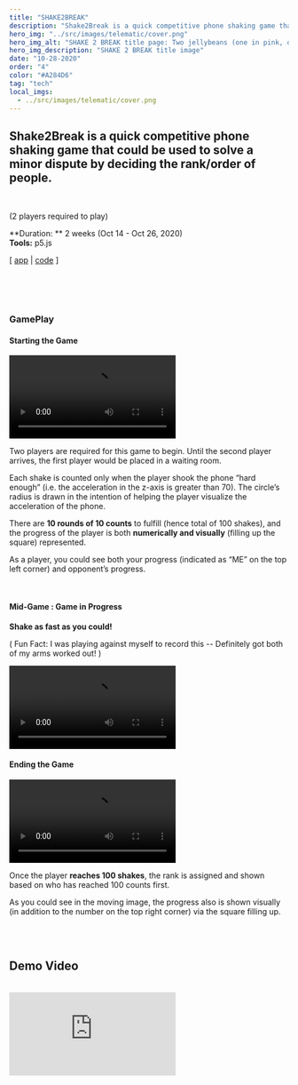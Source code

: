 ```yaml
---
title: "SHAKE2BREAK"
description: "Shake2Break is a quick competitive phone shaking game that could be used to solve a minor dispute by deciding the rank/order of people."
hero_img: "../src/images/telematic/cover.png"
hero_img_alt: "SHAKE 2 BREAK title page: Two jellybeans (one in pink, one in navy-blue) arguing about doing the dishes and suggesting to use the game to decide who'll do the dishes."
hero_img_description: "SHAKE 2 BREAK title image"
date: "10-28-2020"
order: "4"
color: "#A284D6"
tag: "tech"
local_imgs:
  - ../src/images/telematic/cover.png
---
```



## Shake2Break is a quick competitive phone shaking game that could be used to solve a minor dispute by deciding the rank/order of people. ##
<br/>

 (2 players required to play)
<br/>

**Duration: ** 2 weeks (Oct 14 - Oct 26, 2020)<br/>
**Tools:** p5.js <br/>

[ [app](https://tale-shake2break.glitch.me/) | [code](https://glitch.com/edit/#!/tale-shake2break?path=README.md%3A5%3A169) ]
 
<br/>
<div>
<GatsbyImage alt="telematic art 'shake to break' cover image " image={getImage(props.local[0])} />
</div>
<br/><br/>

### GamePlay ###
#### Starting the Game ####
<div className='three-grid2'>
<video className='elem' autoplay='true' loop playsinline allowfullscreen="false" className='video'> <source src={start} type="video/mp4" /> </video>

<div className='elem'>

Two players are required for this game to begin. Until the second player arrives, the first player would be placed in a waiting room.

Each shake is counted only when the player shook the phone “hard enough” (i.e. the acceleration in the z-axis is greater than 70). The circle’s radius is drawn in the intention of helping the player visualize the acceleration of the phone.

There are **10 rounds of 10 counts** to fulfill (hence total of 100 shakes), and the progress of the player is both **numerically and visually** (filling up the square) represented.

As a player, you could see both your progress (indicated as “ME” on the top left corner) and opponent’s progress.
</div>
</div>
<br/>

<div className='aligning'>

#### Mid-Game : Game in Progress ####
</div>
<div className='three-grid'>
<div className='elem'>

**Shake as fast as you could!**

( Fun Fact: I was playing against myself to record this
-- Definitely got both of my arms worked out! )
</div>

<video className='elem' autoplay='true' loop playsinline allowfullscreen="false" className='video'> <source src={mid} type="video/mp4" /> </video>

</div>

#### Ending the Game ####

<div className='three-grid2'>
<video className='elem' autoplay='true' loop playsinline allowfullscreen="false" className='video'> <source src={end} type="video/mp4" /> </video>

<div className='elem'>

Once the player **reaches 100 shakes**, the rank is assigned and shown based on who has reached 100 counts first.

As you could see in the moving image, the progress also is shown visually (in addition to the number on the top right corner) via the square filling up. 

</div>
</div>
<br/>
<br/>

## Demo Video ##

<br/> 
<iframe className='video1' style='margin:auto;'
    src="https://www.youtube.com/embed/SlGx4suct6A?playlist=SlGx4suct6A&loop=1&autoplay=1" 
    title={'Shake2Break demo'}
    frameBorder='0'
    allow="encrypted-media; gyroscope" 
    allowfullscreen
/>
<br/><br/>

## Reflection: ##

This project was a nice opportunity for me to learn how to implement client data / server data in server.js, as well as how to utilize sensor data from a mobile device. Although I was initially intimidated by the idea of using server.js and mobile sensor data (as I’ve never used nor seen a code for either of them before), I found implementing server.js and manipulating mobile sensor data very interesting and fun to play with. Since it’s my first time using those, I wanted to begin with a project that is simple yet to the point: an active synchronous shaking game. The server requires two players synchronously present to begin the game. Once there are two players, the competition begins, where each player can shake their mobile device back and forth to engage with the accelerometer inside the device, specifically the accelerometer data along the z-axis.
